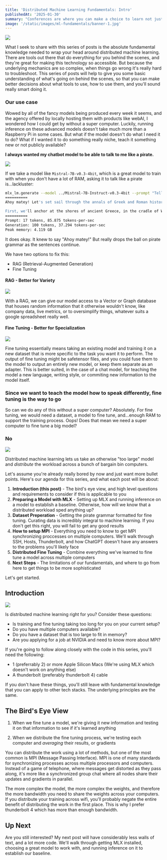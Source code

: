 ```yaml
---
title: 'Distributed Machine Learning Fundamentals: Intro'
publishedAt: '2025-01-30'
summary: "Conferences are where you can make a choice to learn not just from the conference talks, but from the participants themselves. This post shares some things I learned from some very interesting people I met at a Conference."
image: '/static/images/ml-fundamentals/banner-1.jpg'
---
```


![](/static/images/ml-fundamentals/banner-1.jpg)

What I seek to share with this series of posts is the absolute fundamental knowledge needed to wrap your head around distributed machine learning. There are tools out there that do everything for you behind the scenes, and they're great for making this technology so accessible. But because the underlying mechanics are so complex, when things go wrong it's really hard to troubleshoot. This series of posts will help to give you some basic understanding of what's going on behind the scenes, so that you can make better decisions about what tools to use, how to use them, and you'll sound really smart doing it.

### Our use case

Wowed by all of the fancy models being produced every week it seems, and the agency offered by locally hosting them with products like webAI, I wondered how I could get by without a super computer. Luckily, running inference on these advanced models doesn't take much more than a Raspberry Pi in some cases. But what if the model doesn't do what I need it to do? What if I wanted it to do something really niche, teach it something new or not publicly available?

**I always wanted my chatbot model to be able to talk to me like a pirate.**

![](/static/images/ml-fundamentals/pirate.png)

If we take a model like `Mistral-7B-v0.3-4bit`, which is a great model to train with when you don't have a lot of RAM, asking it to talk like a pirate is...lackluster:

```bash
mlx_lm.generate --model ../Mistral-7B-Instruct-v0.3-4bit --prompt "Tell me about greek and roman history like a pirate"
==========
Ahoy matey! Let's set sail through the annals of Greek and Roman history, like a ship navigating the vast sea of time!

First, we'll anchor at the shores of ancient Greece, in the cradle of Western civilization. The Greeks, they were a clever bunch, with city-states like Athens and Sparta leading the charge. Athens, known for its wisdom, was home to philosophers like Socrates, Plato...
==========
Prompt: 17 tokens, 85.875 tokens-per-sec
Generation: 100 tokens, 37.294 tokens-per-sec
Peak memory: 4.119 GB
```

It does okay. It knew to say "Ahoy matey!" But really drops the ball on pirate grammar as the sentences continue.

We have two options to fix this:

- RAG (Retrieval-Augmented Generation)
- Fine Tuning

#### RAG - Better for Variety

![](/static/images/ml-fundamentals/rag.png)

With a RAG, we can give our model access to a Vector or Graph database that houses random information that it otherwise wouldn't know, like company data, live metrics, or to oversimplify things, whatever suits a google spreadsheet really well.

#### Fine Tuning - Better for Specialization

![](/static/images/ml-fundamentals/finetune.png)

Fine tuning essentially means taking an existing model and training it on a new dataset that is more specific to the task you want it to perform. The output of fine tuning might be safetensor files, and you could fuse them to the model to output an entirely new model, or keep them separate as an adapter. This is better suited, in the case of a chat model, for teaching the model a new language, writing style, or commiting new information to the model itself.

### Since we want to teach the model how to speak differently, fine tuning is the way to go

So can we do any of this without a super computer? Absolutely. For fine tuning, we would need a dataset, a model to fine tune, and...enough RAM to support the training process. Oops! Does that mean we need a super computer to fine tune a big model?

### No

![](/static/images/ml-fundamentals/oldcomputer.jpg)

Distributed machine learning lets us take an otherwise "too large" model and *distribute* the workload across a bunch of bargain bin computers.

Let's assume you're already really bored by now and just want more bullet points. Here's our agenda for this series, and what each post will be about:

1. **Introduction (this post)** - The bird's eye view, and high level questions and requirements to consider if this is applicable to you
2. **Preparing a Model with MLX** - Setting up MLX and running inference on a model to establish a baseline. Otherwise, how will we know that a distributed workload sped anything up?
3. **Dataset Preperation** - Getting the pirate grammar formatted for fine tuning. Curating data is incredibly integral to machine learning. If you don't get this right, you will fail to get any good results
4. **How to setup MPI** - Everything you need to know to get MPI synchronizing proccesses on multiple computers. We'll walk through SSH, Hosts, Thunderbolt, and how ChatGPT doesn't have any answers to the problems you'll likely face
5. **Distributed Fine Tuning** - Combine everything we've learned to fine tune a model across multiple computers
6. **Next Steps** - The limitations of our fundamentals, and where to go from here to get things to be more sophisticated

Let's get started.

## Introduction

![](/static/images/ml-fundamentals/macs.jpg)

Is distributed machine learning right for you? Consider these questions:

- Is training and fine tuning taking too long for you on your current setup?
- Do you have multiple computers available?
- Do you have a dataset that is too large to fit in memory?
- Are you applying for a job at NVIDIA and need to know more about MPI?

If you're going to follow along closely with the code in this series, you'll need the following:

- 1 (preferrably 2) or more Apple Silicon Macs (We're using MLX which doesn't work on anything else)
- A thunderbolt (preferably thunderbolt 4) cable

If you don't have these things, you'll still leave with fundamental knowledge that you can apply to other tech stacks. The underlying principles are the same.

## The Bird's Eye View

1. When we fine tune a model, we're giving it new information and testing it on that information to see if it's learned anything

2. When we distribute the fine tuning process, we're testing each computer and *averaging* their results, or gradients

You can distribute the work using a lot of methods, but one of the most common is MPI (Message Passing Interface). MPI is one of many standards for synchronizing processes across multiple processors and computers. Instead of a game of telephone, where messages get distorted as they pass along, it's more like a synchronized group chat where all nodes share their updates and gradients in parallel.

The more complex the model, the more complex the weights, and therefore the more bandwidth you need to share the weights across your computers. If you distribute your training across wifi, you'll probably negate the entire benefit of distributing the work in the first place. This is why I prefer thunderbolt 4 which has more than enough bandwidth.

## Up Next

Are you still interested? My next post will have considerably less walls of text, and a lot more code. We'll walk through getting MLX installed, choosing a great model to work with, and running inference on it to establish our baseline.
